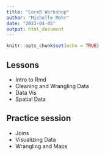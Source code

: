 ```yaml
---
title: "CoreR Workshop"
author: "Michelle Mohr"
date: "2023-04-05"
output: html_document
---
```


```r
knitr::opts_chunk$set(echo = TRUE)
```

## Lessons
- Intro to Rmd
- Cleaning and Wrangling Data
- Data Vis
- Spatial Data

## Practice session
- Joins
- Visualizing Data
- Wrangling and Maps

